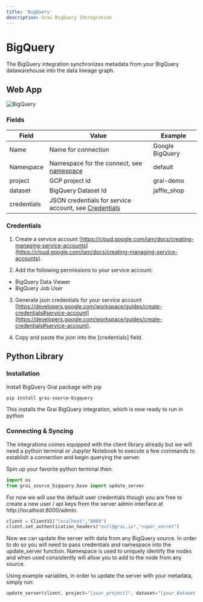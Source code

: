 ```yaml
---
title: 'BigQuery'
description: Grai BigQuery IOntegration
---
```


# BigQuery

The BigQuery integration synchronizes metadata from your BigQuery datawarehouse into the data lineage graph.

## Web App

![BigQuery](./resources/webapp/bigquery.png)

### Fields

| Field       | Value                                                                 | Example         |
| ----------- | --------------------------------------------------------------------- | --------------- |
| Name        | Name for connection                                                   | Google BigQuery |
| Namespace   | Namespace for the connect, see [namespace](/concepts/namespace)       | default         |
| project     | GCP project id                                                        | grai-demo       |
| dataset     | BigQuery Dataset Id                                                   | jaffle_shop     |
| credentials | JSON credentials for service account, see [Credentials](#credentials) |                 |

### Credentials

1. Create a service account [https://cloud.google.com/iam/docs/creating-managing-service-accounts](https://cloud.google.com/iam/docs/creating-managing-service-accounts).

2. Add the following permissions to your service account:

- BigQuery Data Viewer
- BigQuery Job User

3. Generate json credentials for your service account [https://developers.google.com/workspace/guides/create-credentials#service-account](https://developers.google.com/workspace/guides/create-credentials#service-account).

4. Copy and paste the json into the [credentials] field.


## Python Library

### Installation

Install BigQuery Grai package with pip

```shell
pip install grai-source-bigquery
```

This installs the Grai BigQuery integration, which is now ready to run in python

### Connecting & Syncing

The integrations comes equipped with the client library already but we will need a python terminal or Jupyter Notebook to execute a few commands to establish a connection and begin querying the server.

Spin up your favorite python terminal then:

```python
import os
from grai_source_bigquery.base import update_server
```

For now we will use the default user credentials though you are free to create a new user / api keys from the server admin interface at http://localhost:8000/admin.

```python
client = ClientV1("localhost","8000")
client.set_authentication_headers("null@grai.io","super_secret")
```

Now we can update the server with data from any BigQuery source. In order to do so you will need to pass credentials and namespace into the update_server function.
Namespace is used to uniquely identify the nodes and when used consistently will allow you to add to the node from any source.

Using example variables, in order to update the server with your metadata, simply run:

```python
update_server(client, project="[your_project]", dataset="[your_dataset]]", credentials="[your_credentials]", namespace="[your_grai_namespace]")
```

